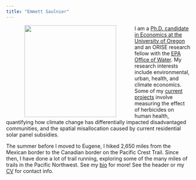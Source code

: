```yaml
---
title: "Emmett Saulnier"
---
```


<img align="left" src="images/uo_econ_pic.jpg" width = "250" HSPACE = "50">

I am a [Ph.D. candidate in Economics at the University of Oregon](https://cas.uoregon.edu/directory/economics/all/emmetts) and an ORISE research fellow with the [EPA Office of Water](https://www.epa.gov/aboutepa/about-office-water). My research interests include environmental, urban, health, and climate economics. Some of my [current projects](research.html) involve measuring the effect of herbicides on human health, quantifying how climate change has differentially impacted disadvantaged communities, and the spatial misallocation caused by current residential solar panel subsidies.  

The summer before I moved to Eugene, I hiked 2,650 miles from the Mexican border to the Canadian border on the Pacific Crest Trail. Since then, I have done a lot of trail running, exploring some of the many miles of trails in the Pacific Northwest. See my [bio](about.html) for more! See the header or my [CV](cv.html) for contact info.

